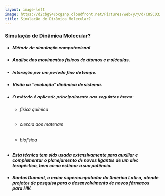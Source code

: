 ```yaml
---
layout: image-left
image: https://d2cbg94ubxgsnp.cloudfront.net/Pictures/web/y/y/d/C8SC03258K-Direct-observation-of-the-intermediate-in-an-ultrafast-isomerization-without-credit.gif
title: Simulação de Dinâmica Molecular?
---
```


### Simulação de Dinâmica Molecular?

- ##### Método de simulação computacional.
- ##### Analise dos movimentos físicos de átomos e moléculas.
- ##### Interação por um período fixo de tempo.
- ##### Visão da “evolução” dinâmica do sistema.
- ##### O método é aplicado principalmente nas seguintes áreas:
  - ###### física química
  - ###### ciência dos materiais
  - ###### biofísica
- ##### Esta técnica tem sido usada extensivamente para auxiliar e complementar o planejamento de novos ligantes de um alvo terapêutico, bem como estimar a sua potência.
- ##### Santos Dumont, o maior supercomputador da América Latina, atende projetos de pesquisa para o desenvolvimento de novos fármacos para HIV.

<!--
- Ponto 1-2: método de simulação computacional que estuda o movimento físico dos átomos e moléculas das quais se conhecem o potencial de interação entre estas partículas e as equações que regem o seu movimento.

- Ponto 3: Os átomos e moleculas interagem

- Ponto 4: Na versão mais comum, as trajetórias de átomos e moléculas são determinadas resolvendo numericamente as equações de movimento de Newton para um sistema de partículas em interação, onde as forças entre as partículas e suas energias potenciais são frequentemente calculadas usando potenciais interatômicos ou campos de força mecânica molecular.

- Ponto 7: Santos Dumont é um supercomputador do Laboratório Nacional de Computação Científica. Também foi utilizado para o processamento de genomas da COVID-19. Tudo isso através de Linha de Comando.

- Today the focus of chemical research is much more on function than on structure. Chemists ask questions like “How does this happen?” rather than “What does this look like?” - Premio Nobel em Química de 2013, Martin Karplus, Michael Levitt e Arieh Warshel

- Martin Karplus era o estudante mais brilhante de Linus Pauling (segundo ele mesmo), um dos pais dos campos de Química Quântica e Biologia Molecular.
-->
